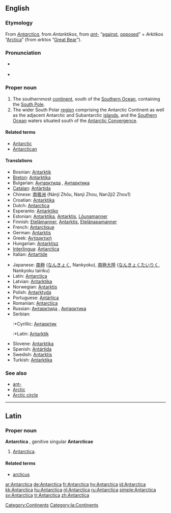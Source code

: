 ==English==

{{wikipedia}}

===Etymology===
From {{NL.}} ''[[#Latin|Antarctica]]'', from {{Gr.}} {{rfscript|Greek}} ''Antarktikos'', from {{rfscript|Greek}} ''[[ant-]]'' “[[against]], [[opposed]]” + {{rfscript|Greek}} ''Arktikos'' “[[Arctica]]” (from {{Gr.}} {{rfscript|Greek}} ''arktos'' “[[Great Bear]]”).

===Pronunciation===
* {{a|UK}} {{IPA|/ænˈtɑːktɪkə/}}
* {{a|US}} {{IPA|/ænˈtɑɹktɪkə/}}

===Proper noun===
{{en-proper noun}}

# The southernmost [[continent]], south of the [[Southern Ocean]], containing the [[South Pole]].
# The wider South Polar [[region]] comprising the Antarctic Continent as well as the adjacent Antarctic and Subantarctic [[island]]s, and the [[Southern Ocean]] waters situated south of the [[Antarctic Convergence]].

====Related terms====
* [[Antarctic]]
* [[Antarctican]]

====Translations====
{{trans-top|Antarctica}}
*Bosnian: [[Antarktik]] {{m}}
*[[Breton]]: [[Antarktika#Breton|Antarktika]]
*Bulgarian: [[Антарктида]] {{i|the continent}}, [[Антарктика]] {{i|the region}}
*[[Catalan]]: [[Antàrtida]] {{f}}
*Chinese: [[南极洲]] (Nánjí Zhōu, Nanji Zhou, Nan2ji2 Zhou1)
*Croatian: [[Antarktika#Croatian|Antarktika]] {{f}}
*Dutch: [[Antarctica#Dutch|Antarctica]] {{n}}
*Esperanto: [[Antarktiko]]
*Estonian: [[Antarktika]], [[Antarktis]], [[Lõunamanner]]
*Finnish: [[Etelämanner]], [[Antarktis]], [[Etelänapamanner]]
*French: [[Antarctique]] {{m}}
*German: [[Antarktis]] {{f}}
*Greek: [[Ανταρκτική]] {{f}}
*Hungarian: [[Antarktisz]]
*[[Interlingua]]: [[Antarctica#Interlingua|Antarctica]]
*Italian: [[Antartide]]
{{trans-mid}}
*Japanese: [[南極]] ([[なんきょく]], Nankyoku), [[南極大陸]] ([[なんきょくたいりく]], Nankyoku tairiku)
*Latin: [[Antarctica#Latin|Antarctica]]
*Latvian: [[Antarktika]] {{f}}
*Norwegian: [[Antarktis]]
*Polish: [[Antarktyda]]
*Portuguese: [[Antártica]]
*Romanian: [[Antarctica#Romanian|Antarctica]]
*Russian: [[Антарктида]] {{i|the continent}} {{f}}, [[Антарктика]] {{i|the region}} {{f}}
*Serbian:
*:*Cyrillic: [[Антарктик]] {{f}}
*:*Latin: [[Antarktik]] {{f}}
*Slovene: [[Antarktika]]
*Spanish: [[Antártida]]
*Swedish: [[Antarktis]]
*Turkish: [[Antarktika]]
{{trans-bottom}}

===See also===
* [[ant-]]
* [[Arctic]]
* [[Arctic circle]]

----

==Latin==

===Proper noun===
'''Antarctica''' {{f}}, genitive singular '''Antarcticae'''

# [[#English|Antarctica]].

====Related terms====
*[[arcticus]]

[[Category:Continents]]
[[Category:la:Continents]]

[[ar:Antarctica]]
[[de:Antarctica]]
[[fr:Antarctica]]
[[hy:Antarctica]]
[[id:Antarctica]]
[[kk:Antarctica]]
[[hu:Antarctica]]
[[nl:Antarctica]]
[[ru:Antarctica]]
[[simple:Antarctica]]
[[sv:Antarctica]]
[[tr:Antarctica]]
[[zh:Antarctica]]